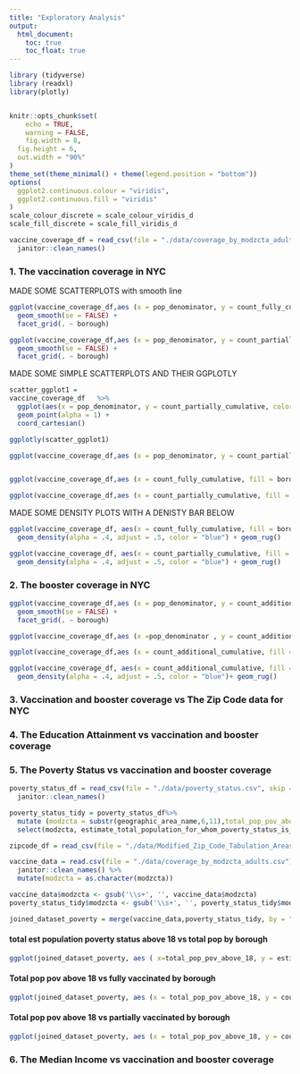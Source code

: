 ```yaml
---
title: "Exploratory Analysis"
output: 
  html_document:
    toc: true
    toc_float: true
---
```

```r
library (tidyverse)
library (readxl)
library(plotly)


knitr::opts_chunk$set(
	echo = TRUE,
	warning = FALSE,
	fig.width = 8, 
  fig.height = 6,
  out.width = "90%"
)
theme_set(theme_minimal() + theme(legend.position = "bottom"))
options(
  ggplot2.continuous.colour = "viridis",
  ggplot2.continuous.fill = "viridis"
)
scale_colour_discrete = scale_colour_viridis_d
scale_fill_discrete = scale_fill_viridis_d

vaccine_coverage_df = read_csv(file = "./data/coverage_by_modzcta_adults.csv") %>% 
  janitor::clean_names()

```

### **1. The vaccination coverage in NYC**

MADE SOME SCATTERPLOTS with smooth line

```r
ggplot(vaccine_coverage_df,aes (x = pop_denominator, y = count_fully_cumulative, color = borough)) + geom_point(alpha = .5) +
  geom_smooth(se = FALSE) + 
  facet_grid(. ~ borough)

ggplot(vaccine_coverage_df,aes (x = pop_denominator, y = count_partially_cumulative, color = borough)) + geom_point(alpha = .5) +
  geom_smooth(se = FALSE) + 
  facet_grid(. ~ borough)

```

MADE SOME SIMPLE SCATTERPLOTS AND THEIR GGPLOTLY 

```r


scatter_ggplot1 = 
vaccine_coverage_df   %>%
  ggplot(aes(x = pop_denominator, y = count_partially_cumulative, color = borough)) +
  geom_point(alpha = 1) +
  coord_cartesian()

ggplotly(scatter_ggplot1)

ggplot(vaccine_coverage_df,aes (x = pop_denominator, y = count_partially_cumulative, color = borough)) + geom_point()


ggplot(vaccine_coverage_df,aes (x = count_fully_cumulative, fill = borough)) + geom_histogram()

ggplot(vaccine_coverage_df,aes (x = count_partially_cumulative, fill = borough)) + geom_histogram()

```

MADE SOME DENSITY PLOTS WITH A DENISTY BAR BELOW

```r
ggplot(vaccine_coverage_df, aes(x = count_fully_cumulative, fill = borough)) + 
  geom_density(alpha = .4, adjust = .5, color = "blue") + geom_rug()

ggplot(vaccine_coverage_df, aes(x = count_partially_cumulative, fill = borough)) + 
  geom_density(alpha = .4, adjust = .5, color = "blue") + geom_rug()

```

### **2. The booster coverage in NYC**

```r
ggplot(vaccine_coverage_df,aes (x = pop_denominator, y = count_additional_cumulative, color = borough)) + geom_point(alpha = .5) +
  geom_smooth(se = FALSE) + 
  facet_grid(. ~ borough)

ggplot(vaccine_coverage_df,aes (x =pop_denominator , y = count_additional_cumulative, color = borough)) + geom_point()

ggplot(vaccine_coverage_df,aes (x = count_additional_cumulative, fill = borough)) + geom_histogram()

ggplot(vaccine_coverage_df, aes(x = count_additional_cumulative, fill = borough)) + 
  geom_density(alpha = .4, adjust = .5, color = "blue")+ geom_rug()

```

### **3. Vaccination and booster coverage vs The Zip Code data for NYC**


### **4. The Education Attainment vs vaccination and booster coverage **

### **5. The Poverty Status vs vaccination and booster coverage**

```r
poverty_status_df = read_csv(file = "./data/poverty_status.csv", skip = 1) %>% 
  janitor::clean_names()

poverty_status_tidy = poverty_status_df%>% 
  mutate (modzcta = substr(geographic_area_name,6,11),total_pop_pov_above_18 = estimate_total_population_for_whom_poverty_status_is_determined - estimate_total_population_for_whom_poverty_status_is_determined_age_under_18_years) %>% 
  select(modzcta, estimate_total_population_for_whom_poverty_status_is_determined, total_pop_pov_above_18)
```


```r
zipcode_df = read_csv(file = "./data/Modified_Zip_Code_Tabulation_Areas__MODZCTA_.csv")
```

```r
vaccine_data = read.csv(file = "./data/coverage_by_modzcta_adults.csv") %>%
  janitor::clean_names() %>%
  mutate(modzcta = as.character(modzcta))

vaccine_data$modzcta <- gsub('\\s+', '', vaccine_data$modzcta)
poverty_status_tidy$modzcta <- gsub('\\s+', '', poverty_status_tidy$modzcta)
```

```r
joined_dataset_poverty = merge(vaccine_data,poverty_status_tidy, by = "modzcta", all.x = TRUE)
```

#### total est population poverty status above 18 vs total pop by borough
```r
ggplot(joined_dataset_poverty, aes ( x=total_pop_pov_above_18, y = estimate_total_population_for_whom_poverty_status_is_determined, color = borough)) + geom_point()
```

#### Total pop pov above 18 vs fully vaccinated by borough
```r
ggplot(joined_dataset_poverty, aes (x = total_pop_pov_above_18, y = count_fully_cumulative, color = borough)) + geom_point()
```

#### Total pop pov above 18 vs partially vaccinated by borough
```r
ggplot(joined_dataset_poverty, aes (x = total_pop_pov_above_18, y = count_fully_cumulative, color = borough)) + geom_point()
```



### **6. The Median Income vs vaccination and booster coverage**





